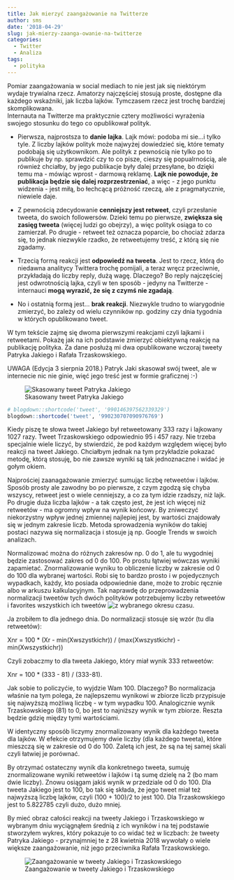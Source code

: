 ```yaml
---
title: Jak mierzyć zaangażowanie na Twitterze
author: sms
date: '2018-04-29'
slug: jak-mierzy-zaanga-owanie-na-twitterze
categories:
  - Twitter
  - Analiza
tags:
  - polityka
---
```


Pomiar zaangażowania w social mediach to nie jest jak się niektórym wydaje trywialna rzecz. Amatorzy najczęściej stosują proste, dostępne dla każdego wskaźniki, jak liczba lajków. Tymczasem rzecz jest trochę bardziej skomplikowana.  
Internauta na Twitterze ma praktycznie cztery możliwości wyrażenia swojego stosunku do tego co opublikował polityk.

- Pierwsza, najprostsza to **danie lajka**. Lajk mówi: podoba mi sie...i tylko tyle. Z liczby lajków polityk może najwyżej dowiedzieć się, które tematy podobają się użytkownikom. Ale polityk z pewnością nie tylko po to publikuje by np. sprawdzić czy to co pisze, cieszy się popualrnością, ale również chciałby, by jego publikacje były dalej przesyłane, bo dzięki temu ma  - mówiąc wprost - darmową reklamę. **Lajk nie powoduje, że publikacja będzie się dalej rozprzestrzeniać**, a więc - z jego punktu widzenia - jest miłą, bo łechcącą próżność rzeczą, ale z  pragmatycznie, niewiele daje.

- Z pewnością zdecydowanie **cenniejszy jest retweet**, czyli przesłanie tweeta, do swoich followersów. Dzieki temu po pierwsze, **zwiększa się zasięg tweeta** (więcej ludzi go obejrzy), a więc polityk osiąga to co zamierzał. Po drugie - retweet też oznacza poparcie, bo chociaż zdarza się, to jednak niezwykle rzadko, że retweetujemy treść, z którą się nie zgadamy.

- Trzecią formą reakcji jest **odpowiedź na tweeta**. Jest to rzecz, którą do niedawna analitycy Twittera trochę pomijali, a teraz wręcz przeciwnie, przykładają do liczby reply, dużą wagę. Dlaczego? Bo reply najczęściej jest odwrotnością lajka, czyli w ten sposób - jedyny na Twitterze - internauci **mogą wyrazić, że się z czymś nie zgadają**. 

- No i ostatnią formą jest... **brak reakcji**. Niezwykle trudno to  wiarygodnie zmierzyć, bo zależy od wielu czynników np. godziny czy dnia tygodnia w których opublikowano tweet.

W tym tekście zajmę się dwoma pierwszymi reakcjami czyli lajkami i retweetami. Pokażę jak na ich podstawie zmierzyć obiektywną reakcję na publikację polityka. Za dane posłużą mi dwa opublikowane wczoraj tweety Patryka Jakiego i Rafała Trzaskowskiego.

UWAGA (Edycja 3 sierpnia 2018.)
Patryk Jaki skasował swój tweet, ale w internecie nic nie ginie, więć jego treść jest w formie graficznej :-)

![Skasowany tweet Patryka Jakiego](/static/img/Jaki_skasowany_tweet.png)

```r
# blogdown::shortcode('tweet', '990146397562339329')
blogdown::shortcode('tweet', '990230707090976769')

```

Kiedy piszę te słowa tweet Jakiego był retweetowany 333 razy i lajkowany 1027 razy. Tweet Trzaskowskiego odpowiednio 95 i 457 razy. Nie trzeba specjalnie wiele liczyć, by stwierdzić, że pod każdym względem więcej było reakcji na tweet Jakiego. Chciałbym jednak na tym przykładzie pokazać metodę, którą stosuję, bo nie zawsze wyniki są tak jednoznaczne i widać je gołym okiem.

Najprościej zaanagażowanie zmierzyć sumując liczbę retweetów i lajków. Sposób prosty ale zawodny bo po pierwsze, z czym zgodzą się chyba wszyscy, retweet jest o wiele cenniejszy, a co za tym idzie rzadszy, niż lajk. Po drugie duża liczba lajków - a tak często jest, że jest ich więcej niż retweetów - ma ogromny wpływ na wynik końcowy. By zniweczyć niekorzystny wpływ jednej zmiennej najlepiej jest, by wartości znajdowały się w jednym zakresie liczb. Metoda sprowadzenia wyników do takiej postaci nazywa się normalizacja i stosuje ją np. Google Trends w swoich analizach.

Normalizować można do różnych zakresów np. 0 do 1, ale tu wygodniej będzie zastosować zakres od 0 do 100. Po prostu łątwiej wówczas wyniki zapamietać.  Znormalizowanie wyniku to obliczenie liczby w zakresie od 0 do 100 dla wybranej wartości. Robi się to bardzo prosto i w pojedycznych wypadkach, każdy, kto posiada odpowiednie dane, może to zrobic ręcznie albo w arkuszu kalkulacyjnym. Tak naprawdę do przeprowadzenia normalizacji tweetów tych dwóch polityków potrzebujemy liczby retweetów i favorites wszystkich ich tweetów ![z wybranego okresu czasu.](images/tabela_wyniki_jaki_trzaskowski.png) 

Ja zrobiłem to dla jednego dnia. 
Do normalizacji stosuje się wzór (tu dla retweetów):

Xnr = 100 * (Xr - min(Xwszystkichr)) / (max(Xwszystkichr) - min(Xwszystkichr))

Czyli zobaczmy to dla tweeta Jakiego, który miał wynik 333 retweetów:

Xnr = 100 * (333 - 81) / (333-81).

Jak sobie to policzyćie, to wyjdzie Wam 100. Dlaczego? Bo normalizacja właśnie na tym polega, że najlepszemu wynikowi w zbiorze liczb przypisuje się najwyższą możliwą liczbę - w tym wypadku 100. Analogicznie wynik Trzaskowskiego (81) to 0, bo jest to najniższy wynik w tym zbiorze. Reszta będzie gdzię między tymi wartościami. 

W identyczny sposób liczymy znormalizowany wynik dla każdego tweeta dla lajków. W efekcie otrzymujemy dwie liczby (dla każdego tweeta), które mieszczą się w zakresie od 0 do 100. Zaletą ich jest, że są na tej samej skali czyli łatwiej je porównać. 

By otrzymać ostateczny wynik dla konkretnego tweeta, sumuję znormalizowane wyniki retweetów i lajków i tą sumę  dzielę na 2 (bo mam dwie liczby). Znowu osiągam jakiś wynik w przedziale od 0 do 100. Dla tweeta Jakiego jest to 100, bo tak się składa, że jego tweet miał też najwyższą liczbę lajków, czyli (100 + 100)/2 to jest 100. Dla Trzaskowskiego jest to 5.822785 czyli dużo, dużo mniej. 

By mieć obraz całości reakcji na tweety Jakiego i Trzaskowskiego w wybranym dniu wyciągnąłem średnią z ich wyników i na tej podstawie stworzyłem wykres, który pokazuje to co widać też w liczbach: że tweety Patryka Jakiego - przynajmniej te z 28 kwietnia 2018 wywołały o wiele większe zaangażowanie, niż jego przeciwnika Rafała Trzaskowskiego.

![Zaangażowanie w tweety Jakiego i Trzaskowskiego](images/jaki_vs_czaskowski_reakcje.png)

